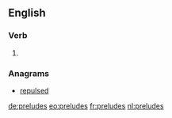 ==English==

===Verb===
{{head|en}}

# {{en-third-person singular of|prelude}}

===Anagrams===
* [[repulsed#English|repulsed]]

[[de:preludes]]
[[eo:preludes]]
[[fr:preludes]]
[[nl:preludes]]